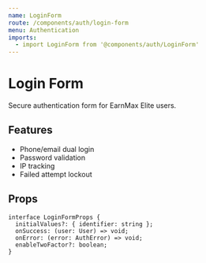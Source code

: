 ```yaml
---
name: LoginForm
route: /components/auth/login-form
menu: Authentication
imports:
  - import LoginForm from '@components/auth/LoginForm'
---
```


# Login Form

Secure authentication form for EarnMax Elite users.

## Features
- Phone/email dual login
- Password validation
- IP tracking
- Failed attempt lockout

## Props
```tsx
interface LoginFormProps {
  initialValues?: { identifier: string };
  onSuccess: (user: User) => void;
  onError: (error: AuthError) => void;
  enableTwoFactor?: boolean;
}